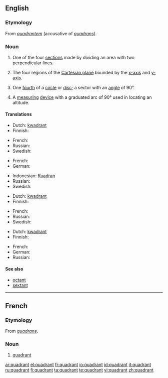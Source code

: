 {{wikipedia}}
==English==

===Etymology===
From {{etyl|la}} ''[[quadrantem]]'' (accusative of ''[[quadrans]]'').

===Noun===
{{en-noun}}

# One of the four [[section]]s made by dividing an area with two perpendicular lines.
# {{mathematics}} The four regions of the [[Cartesian plane]] bounded by the [[x-axis]] and [[y-axis]].
# {{geometry}} One [[fourth]] of a [[circle]] or [[disc]]; a sector with an [[angle]] of 90&deg;.
# {{nautical}} A [[measuring]] [[device]] with a graduated arc of 90&deg; used in locating an altitude.

====Translations====
{{trans-top|section}}
* Dutch: [[kwadrant]] {{n}}
* Finnish: {{t-|fi|kvadrantti}}
{{trans-mid}}
* French: {{t+|fr|quadrant|m}}
* Russian: {{t|ru|квадрант|m|tr=kvadránt|sc=Cyrl}}
* Swedish: {{t-|sv|kvadrant|c}}
{{trans-bottom}}

{{trans-top|region of the Cartesian plane}}
* French: {{t+|fr|quadrant|m}}
* German: {{t-|de|Quadrant|m}}
{{trans-mid}}
* Indonesian: [[Kuadran]] {{n}}
* Russian: {{t|ru|квадрант|m|tr=kvadránt|sc=Cyrl}}
* Swedish: {{t-|sv|kvadrant|c}}
{{trans-bottom}}

{{trans-top|fourth of a circle}}
* Dutch: [[kwadrant]] {{n}}
* Finnish: {{t-|fi|kvadrantti}}
{{trans-mid}}
* French: {{t+|fr|quadrant|m}}
* Russian: {{t|ru|квадрант|m|tr=kvadránt|sc=Cyrl}}
* Swedish: {{t-|sv|kvadrant|c}}
{{trans-bottom}}

{{trans-top|measuring device}}
* Dutch: [[kwadrant]] {{n}}
* Finnish: {{t-|fi|kvadrantti}}
{{trans-mid}}
* French: {{t+|fr|quadrant|m}}
* German: {{t-|de|Quadrant|m}}
* Russian: {{t|ru|квадрант|m|tr=kvadránt|sc=Cyrl}}
{{trans-bottom}}

====See also====
* [[octant]]
* [[sextant]]

----

==French==

===Etymology===
From {{etyl|la}} ''[[quadrans]]''.

===Noun===
{{fr-noun|m}}

# [[#Noun|quadrant]]

[[ar:quadrant]]
[[el:quadrant]]
[[fr:quadrant]]
[[io:quadrant]]
[[id:quadrant]]
[[it:quadrant]]
[[ru:quadrant]]
[[fi:quadrant]]
[[ta:quadrant]]
[[te:quadrant]]
[[vi:quadrant]]
[[zh:quadrant]]